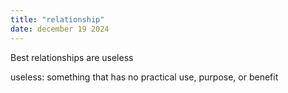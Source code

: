 ```yaml
---
title: "relationship"
date: december 19 2024
---
```


| [Best relationships are useless]{#useless}

[useless: something that has no practical use, purpose, or benefit]{.aside}
